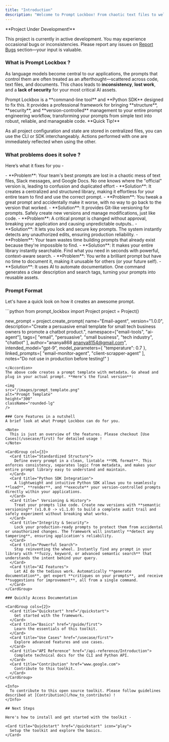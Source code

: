 ```yaml
---
title: "Introduction"
description: "Welcome to Prompt Lockbox! From chaotic text files to well kept prompt templates."
---
```


<Note> 
  **Project Under Development!**
  
  This project is currently in active development. You may experience occasional bugs or inconsistencies. Please report any issues on [Report Bugs](/how_to_contribute) section—your input is valuable.
</Note>

### What is Prompt Lockbox ? 

As language models become central to our applications, the prompts that control them are often treated as an afterthought—scattered across code, text files, and documents. This chaos leads to **inconsistency**, **lost work**, and a **lack of security** for your most critical AI assets.

<Card>
  Prompt Lockbox is a **command-line tool** and **Python SDK** designed to fix this. It provides a professional framework for bringing **structure**, **security**, and **version-controlled** management to your entire prompt engineering workflow, transforming your prompts from simple text into robust, reliable, and manageable code.
</Card>


<Tip>
  **Quick Tip!**

  As all project configuration and state are stored in centralized files, you can use the CLI or SDK interchangeably. Actions performed with one are immediately reflected when using the other.
</Tip>


### What problems does it solve ?

Here’s what it fixes for you -

<AccordionGroup>
  <Accordion title="Scattered Prompts Problem"> 
      - **Problem**: Your team's best prompts are lost in a chaotic mess of text files, Slack messages, and Google Docs. No one knows where the "official" version is, leading to confusion and duplicated effort
      - **Solution**: It creates a centralized and structured library, making it effortless for your entire team to find and use the correct prompt.
  </Accordion>
  <Accordion title="Which Version Was That? Problem">
    - **Problem**: You tweak a great prompt and accidentally make it worse, with no way to go back to the version that worked.
    - **Solution**: It provides Git-like versioning for prompts. Safely create new versions and manage modifications, just like code.
  </Accordion>
  <Accordion title="Did Someone Change This? Problem">
    - **Problem**: A critical prompt is changed without approval, breaking your application and causing unpredictable outputs..
    - **Solution**: It lets you lock and secure key prompts. The system instantly detects any unauthorized edits, ensuring production reliability.
  </Accordion>
  <Accordion title="Reinventing the Wheel Problem">
    - **Problem**: Your team wastes time building prompts that already exist because they're impossible to find.
    - **Solution**: It makes your entire library instantly searchable. Find what you need in seconds with powerful, context-aware search.
  </Accordion>
  <Accordion title="Good Prompt, Bad Documentation Problem">
    - **Problem**: You write a brilliant prompt but have no time to document it, making it unusable for others (or your future self).
    - **Solution**: It uses AI to automate documentation. One command generates a clear description and search tags, turning your prompts into reusable assets.
  </Accordion>
</AccordionGroup>

### Prompt Format
Let's have a quick look on how it creates an awesome prompt.

<Accordion title="Code to create prompt" icon="code">
  ```python
  from prompt_lockbox import Project
  project = Project()

  new_prompt = project.create_prompt(
    name="Email-agent",
    version="1.0.0",
    description="Create a persuasive email template for small tech business owners to promote a chatbot product.",
    namespace=["email-tools", "ai-agent"],
    tags=[
        "email",
        "persuasive",
        "small business",
        "tech industry",
        "chatbot"
    ],
    author="ananya868 <ananya8154@gmail.com>",
    intended_model="gpt-9",
    model_parameters={
        "temperature": 0.7
    },
    linked_prompts=[
        "email-monitor-agent",
        "client-scrapper-agent"
    ],
    notes="Do not use in production before testing!"
  )
```
</Accordion>
The above code creates a prompt template with metadata. Go ahead and plug in your actual prompt. **Here’s the final version**:

<img 
src="/images/prompt_template.png" 
alt="Prompt Template"
height="300"
className="rounded-lg"
/>

### Core Features in a nutshell 
A brief look at what Prompt Lockbox can do for you.

<Note>
  This is just an overview of the features. Please checkout [Use Cases](/usecase/first) for detailed usage !
</Note>

<CardGroup col={3}>
  <Card title="Standardized Structure">
    Define every prompt in a clean, lintable **YML format**. This enforces consistency, separates logic from metadata, and makes your entire prompt library easy to understand and maintain.
  </Card>
  <Card title="Python SDK Integration">
    A lightweight and intuitive Python SDK allows you to seamlessly **load**, **render**, and **execute** your version-controlled prompts directly within your applications.
  </Card>
  <Card title=" Versioning & History">
    Treat your prompts like code. Create new versions with **semantic versioning** (v1.0.0 -> v1.1.0) to build a complete audit trail and safely experiment without breaking what works.
  </Card>
  <Card title="Integrity & Security">
    Lock your production-ready prompts to protect them from accidental or unauthorized changes. The framework will instantly **detect any tampering**, ensuring application's reliability.
  </Card>
  <Card title="Powerful Search">
    Stop reinventing the wheel. Instantly find any prompt in your library with **fuzzy, keyword, or advanced semantic search** that understands the intent behind your query.
  </Card>
  <Card title="AI Features">
    Let AI do the tedious work. Automatically **generate documentation**, get expert **critiques on your prompts**, and receive **suggestions for improvement**, all from a single command.
  </Card>
</CardGroup> 

### Quickly Access Documentation

<CardGroup cols={2}>
  <Card title="Quickstart" href="/quickstart">
    Get started with the framework.
  </Card>
  <Card title="Basics" href="/guide/first">
    Learn the essentials of this toolkit.
  </Card>
  <Card title="Use Cases" href="/usecase/first">
    Explore advanced features and use cases.
  </Card>
  <Card title="API Reference" href="/api-reference/Introduction">
    Complete technical docs for the CLI and Python API.
  </Card>
  <Card title="Contribution" href="www.google.com">
    Contribute to this toolkit.
  </Card>
</CardGroup>

<Info>
  To contribute to this open source toolkit. Please follow guidelines described at [Contribution](/how_to_contribute) ! 
</Info> 

## Next Steps

Here's how to install and get started with the toolkit -

<Card title="Quickstart" href="/quickstart" icon="play">
  Setup the toolkit and explore the basics.
</Card>